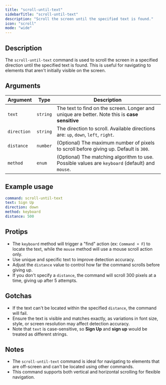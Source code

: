 ```yaml
---
title: "scroll-until-text"
sidebarTitle: "scroll-until-text"
description: "Scroll the screen until the specified text is found."
icon: "scroll"
mode: "wide"
---
```



<Replay />
<Example />

## Description

The `scroll-until-text` command is used to scroll the screen in a specified direction until the specified text is found. This is useful for navigating to elements that aren't initially visible on the screen.

## Arguments

| Argument    | Type     | Description                                                                                     |
| ----------- | -------- | ----------------------------------------------------------------------------------------------- |
| `text`      | `string` | The text to find on the screen. Longer and unique are better. Note this is **case sensitive**   |
| `direction` | `string` | The direction to scroll. Available directions are: `up`, `down`, `left`, `right`.               |
| `distance`  | `number` | (Optional) The maximum number of pixels to scroll before giving up. Default is `300`.           |
| `method`    | `enum`   | (Optional) The matching algorithm to use. Possible values are `keyboard` (default) and `mouse`. |

## Example usage

```yaml
command: scroll-until-text
text: Sign Up
direction: down
method: keyboard
distance: 500
```

## Protips

- The `keyboard` method will trigger a "find" action (ex: `Command + F`) to locate the text, while the `mouse` method will use a mouse scroll action only.
- Use unique and specific text to improve detection accuracy.
- Adjust the `distance` value to control how far the command scrolls before giving up.
- If you don't specify a `distance`, the command will scroll 300 pixels at a time, giving up after 5 attempts.

## Gotchas

- If the text can't be located within the specified `distance`, the command will fail.
- Ensure the text is visible and matches exactly, as variations in font size, style, or screen resolution may affect detection accuracy.
- Note that `text` is case-sensitive, so **Sign Up** and **sign up** would be treated as different strings.

## Notes

- The `scroll-until-text` command is ideal for navigating to elements that are off-screen and can't be located using other commands.
- This command supports both vertical and horizontal scrolling for flexible navigation.
